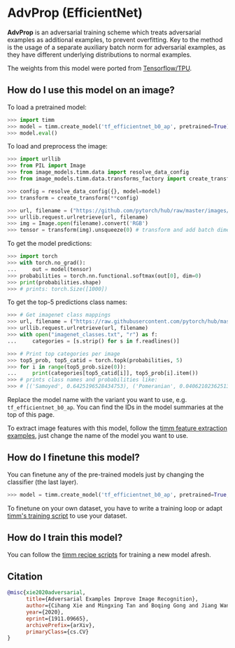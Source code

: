 # AdvProp (EfficientNet)

**AdvProp** is an adversarial training scheme which treats adversarial examples as additional examples, to prevent overfitting. Key to the method is the usage of a separate auxiliary batch norm for adversarial examples, as they have different underlying distributions to normal examples.

The weights from this model were ported from [Tensorflow/TPU](https://github.com/tensorflow/tpu).

## How do I use this model on an image?

To load a pretrained model:

```py
>>> import timm
>>> model = timm.create_model('tf_efficientnet_b0_ap', pretrained=True)
>>> model.eval()
```

To load and preprocess the image:

```py 
>>> import urllib
>>> from PIL import Image
>>> from image_models.timm.data import resolve_data_config
>>> from image_models.timm.data.transforms_factory import create_transform

>>> config = resolve_data_config({}, model=model)
>>> transform = create_transform(**config)

>>> url, filename = ("https://github.com/pytorch/hub/raw/master/images/dog.jpg", "dog.jpg")
>>> urllib.request.urlretrieve(url, filename)
>>> img = Image.open(filename).convert('RGB')
>>> tensor = transform(img).unsqueeze(0) # transform and add batch dimension
```

To get the model predictions:

```py
>>> import torch
>>> with torch.no_grad():
...     out = model(tensor)
>>> probabilities = torch.nn.functional.softmax(out[0], dim=0)
>>> print(probabilities.shape)
>>> # prints: torch.Size([1000])
```

To get the top-5 predictions class names:

```py
>>> # Get imagenet class mappings
>>> url, filename = ("https://raw.githubusercontent.com/pytorch/hub/master/imagenet_classes.txt", "imagenet_classes.txt")
>>> urllib.request.urlretrieve(url, filename) 
>>> with open("imagenet_classes.txt", "r") as f:
...     categories = [s.strip() for s in f.readlines()]

>>> # Print top categories per image
>>> top5_prob, top5_catid = torch.topk(probabilities, 5)
>>> for i in range(top5_prob.size(0)):
...     print(categories[top5_catid[i]], top5_prob[i].item())
>>> # prints class names and probabilities like:
>>> # [('Samoyed', 0.6425196528434753), ('Pomeranian', 0.04062102362513542), ('keeshond', 0.03186424449086189), ('white wolf', 0.01739676296710968), ('Eskimo dog', 0.011717947199940681)]
```

Replace the model name with the variant you want to use, e.g. `tf_efficientnet_b0_ap`. You can find the IDs in the model summaries at the top of this page.

To extract image features with this model, follow the [timm feature extraction examples](../feature_extraction), just change the name of the model you want to use.

## How do I finetune this model?

You can finetune any of the pre-trained models just by changing the classifier (the last layer).

```py
>>> model = timm.create_model('tf_efficientnet_b0_ap', pretrained=True, num_classes=NUM_FINETUNE_CLASSES)
```
To finetune on your own dataset, you have to write a training loop or adapt [timm's training
script](https://github.com/rwightman/pytorch-image-models/blob/master/train.py) to use your dataset.

## How do I train this model?

You can follow the [timm recipe scripts](../scripts) for training a new model afresh.

## Citation

```BibTeX
@misc{xie2020adversarial,
      title={Adversarial Examples Improve Image Recognition}, 
      author={Cihang Xie and Mingxing Tan and Boqing Gong and Jiang Wang and Alan Yuille and Quoc V. Le},
      year={2020},
      eprint={1911.09665},
      archivePrefix={arXiv},
      primaryClass={cs.CV}
}
```

<!--
Type: model-index
Collections:
- Name: AdvProp
  Paper:
    Title: Adversarial Examples Improve Image Recognition
    URL: https://paperswithcode.com/paper/adversarial-examples-improve-image
Models:
- Name: tf_efficientnet_b0_ap
  In Collection: AdvProp
  Metadata:
    FLOPs: 488688572
    Parameters: 5290000
    File Size: 21385973
    Architecture:
    - 1x1 Convolution
    - Average Pooling
    - Batch Normalization
    - Convolution
    - Dense Connections
    - Dropout
    - Inverted Residual Block
    - Squeeze-and-Excitation Block
    - Swish
    Tasks:
    - Image Classification
    Training Techniques:
    - AdvProp
    - AutoAugment
    - Label Smoothing
    - RMSProp
    - Stochastic Depth
    - Weight Decay
    Training Data:
    - ImageNet
    ID: tf_efficientnet_b0_ap
    LR: 0.256
    Epochs: 350
    Crop Pct: '0.875'
    Momentum: 0.9
    Batch Size: 2048
    Image Size: '224'
    Weight Decay: 1.0e-05
    Interpolation: bicubic
    RMSProp Decay: 0.9
    Label Smoothing: 0.1
    BatchNorm Momentum: 0.99
  Code: https://github.com/rwightman/pytorch-image-models/blob/9a25fdf3ad0414b4d66da443fe60ae0aa14edc84/timm/models/efficientnet.py#L1334
  Weights: https://github.com/rwightman/pytorch-image-models/releases/download/v0.1-weights/tf_efficientnet_b0_ap-f262efe1.pth
  Results:
  - Task: Image Classification
    Dataset: ImageNet
    Metrics:
      Top 1 Accuracy: 77.1%
      Top 5 Accuracy: 93.26%
- Name: tf_efficientnet_b1_ap
  In Collection: AdvProp
  Metadata:
    FLOPs: 883633200
    Parameters: 7790000
    File Size: 31515350
    Architecture:
    - 1x1 Convolution
    - Average Pooling
    - Batch Normalization
    - Convolution
    - Dense Connections
    - Dropout
    - Inverted Residual Block
    - Squeeze-and-Excitation Block
    - Swish
    Tasks:
    - Image Classification
    Training Techniques:
    - AdvProp
    - AutoAugment
    - Label Smoothing
    - RMSProp
    - Stochastic Depth
    - Weight Decay
    Training Data:
    - ImageNet
    ID: tf_efficientnet_b1_ap
    LR: 0.256
    Epochs: 350
    Crop Pct: '0.882'
    Momentum: 0.9
    Batch Size: 2048
    Image Size: '240'
    Weight Decay: 1.0e-05
    Interpolation: bicubic
    RMSProp Decay: 0.9
    Label Smoothing: 0.1
    BatchNorm Momentum: 0.99
  Code: https://github.com/rwightman/pytorch-image-models/blob/9a25fdf3ad0414b4d66da443fe60ae0aa14edc84/timm/models/efficientnet.py#L1344
  Weights: https://github.com/rwightman/pytorch-image-models/releases/download/v0.1-weights/tf_efficientnet_b1_ap-44ef0a3d.pth
  Results:
  - Task: Image Classification
    Dataset: ImageNet
    Metrics:
      Top 1 Accuracy: 79.28%
      Top 5 Accuracy: 94.3%
- Name: tf_efficientnet_b2_ap
  In Collection: AdvProp
  Metadata:
    FLOPs: 1234321170
    Parameters: 9110000
    File Size: 36800745
    Architecture:
    - 1x1 Convolution
    - Average Pooling
    - Batch Normalization
    - Convolution
    - Dense Connections
    - Dropout
    - Inverted Residual Block
    - Squeeze-and-Excitation Block
    - Swish
    Tasks:
    - Image Classification
    Training Techniques:
    - AdvProp
    - AutoAugment
    - Label Smoothing
    - RMSProp
    - Stochastic Depth
    - Weight Decay
    Training Data:
    - ImageNet
    ID: tf_efficientnet_b2_ap
    LR: 0.256
    Epochs: 350
    Crop Pct: '0.89'
    Momentum: 0.9
    Batch Size: 2048
    Image Size: '260'
    Weight Decay: 1.0e-05
    Interpolation: bicubic
    RMSProp Decay: 0.9
    Label Smoothing: 0.1
    BatchNorm Momentum: 0.99
  Code: https://github.com/rwightman/pytorch-image-models/blob/9a25fdf3ad0414b4d66da443fe60ae0aa14edc84/timm/models/efficientnet.py#L1354
  Weights: https://github.com/rwightman/pytorch-image-models/releases/download/v0.1-weights/tf_efficientnet_b2_ap-2f8e7636.pth
  Results:
  - Task: Image Classification
    Dataset: ImageNet
    Metrics:
      Top 1 Accuracy: 80.3%
      Top 5 Accuracy: 95.03%
- Name: tf_efficientnet_b3_ap
  In Collection: AdvProp
  Metadata:
    FLOPs: 2275247568
    Parameters: 12230000
    File Size: 49384538
    Architecture:
    - 1x1 Convolution
    - Average Pooling
    - Batch Normalization
    - Convolution
    - Dense Connections
    - Dropout
    - Inverted Residual Block
    - Squeeze-and-Excitation Block
    - Swish
    Tasks:
    - Image Classification
    Training Techniques:
    - AdvProp
    - AutoAugment
    - Label Smoothing
    - RMSProp
    - Stochastic Depth
    - Weight Decay
    Training Data:
    - ImageNet
    ID: tf_efficientnet_b3_ap
    LR: 0.256
    Epochs: 350
    Crop Pct: '0.904'
    Momentum: 0.9
    Batch Size: 2048
    Image Size: '300'
    Weight Decay: 1.0e-05
    Interpolation: bicubic
    RMSProp Decay: 0.9
    Label Smoothing: 0.1
    BatchNorm Momentum: 0.99
  Code: https://github.com/rwightman/pytorch-image-models/blob/9a25fdf3ad0414b4d66da443fe60ae0aa14edc84/timm/models/efficientnet.py#L1364
  Weights: https://github.com/rwightman/pytorch-image-models/releases/download/v0.1-weights/tf_efficientnet_b3_ap-aad25bdd.pth
  Results:
  - Task: Image Classification
    Dataset: ImageNet
    Metrics:
      Top 1 Accuracy: 81.82%
      Top 5 Accuracy: 95.62%
- Name: tf_efficientnet_b4_ap
  In Collection: AdvProp
  Metadata:
    FLOPs: 5749638672
    Parameters: 19340000
    File Size: 77993585
    Architecture:
    - 1x1 Convolution
    - Average Pooling
    - Batch Normalization
    - Convolution
    - Dense Connections
    - Dropout
    - Inverted Residual Block
    - Squeeze-and-Excitation Block
    - Swish
    Tasks:
    - Image Classification
    Training Techniques:
    - AdvProp
    - AutoAugment
    - Label Smoothing
    - RMSProp
    - Stochastic Depth
    - Weight Decay
    Training Data:
    - ImageNet
    ID: tf_efficientnet_b4_ap
    LR: 0.256
    Epochs: 350
    Crop Pct: '0.922'
    Momentum: 0.9
    Batch Size: 2048
    Image Size: '380'
    Weight Decay: 1.0e-05
    Interpolation: bicubic
    RMSProp Decay: 0.9
    Label Smoothing: 0.1
    BatchNorm Momentum: 0.99
  Code: https://github.com/rwightman/pytorch-image-models/blob/9a25fdf3ad0414b4d66da443fe60ae0aa14edc84/timm/models/efficientnet.py#L1374
  Weights: https://github.com/rwightman/pytorch-image-models/releases/download/v0.1-weights/tf_efficientnet_b4_ap-dedb23e6.pth
  Results:
  - Task: Image Classification
    Dataset: ImageNet
    Metrics:
      Top 1 Accuracy: 83.26%
      Top 5 Accuracy: 96.39%
- Name: tf_efficientnet_b5_ap
  In Collection: AdvProp
  Metadata:
    FLOPs: 13176501888
    Parameters: 30390000
    File Size: 122403150
    Architecture:
    - 1x1 Convolution
    - Average Pooling
    - Batch Normalization
    - Convolution
    - Dense Connections
    - Dropout
    - Inverted Residual Block
    - Squeeze-and-Excitation Block
    - Swish
    Tasks:
    - Image Classification
    Training Techniques:
    - AdvProp
    - AutoAugment
    - Label Smoothing
    - RMSProp
    - Stochastic Depth
    - Weight Decay
    Training Data:
    - ImageNet
    ID: tf_efficientnet_b5_ap
    LR: 0.256
    Epochs: 350
    Crop Pct: '0.934'
    Momentum: 0.9
    Batch Size: 2048
    Image Size: '456'
    Weight Decay: 1.0e-05
    Interpolation: bicubic
    RMSProp Decay: 0.9
    Label Smoothing: 0.1
    BatchNorm Momentum: 0.99
  Code: https://github.com/rwightman/pytorch-image-models/blob/9a25fdf3ad0414b4d66da443fe60ae0aa14edc84/timm/models/efficientnet.py#L1384
  Weights: https://github.com/rwightman/pytorch-image-models/releases/download/v0.1-weights/tf_efficientnet_b5_ap-9e82fae8.pth
  Results:
  - Task: Image Classification
    Dataset: ImageNet
    Metrics:
      Top 1 Accuracy: 84.25%
      Top 5 Accuracy: 96.97%
- Name: tf_efficientnet_b6_ap
  In Collection: AdvProp
  Metadata:
    FLOPs: 24180518488
    Parameters: 43040000
    File Size: 173237466
    Architecture:
    - 1x1 Convolution
    - Average Pooling
    - Batch Normalization
    - Convolution
    - Dense Connections
    - Dropout
    - Inverted Residual Block
    - Squeeze-and-Excitation Block
    - Swish
    Tasks:
    - Image Classification
    Training Techniques:
    - AdvProp
    - AutoAugment
    - Label Smoothing
    - RMSProp
    - Stochastic Depth
    - Weight Decay
    Training Data:
    - ImageNet
    ID: tf_efficientnet_b6_ap
    LR: 0.256
    Epochs: 350
    Crop Pct: '0.942'
    Momentum: 0.9
    Batch Size: 2048
    Image Size: '528'
    Weight Decay: 1.0e-05
    Interpolation: bicubic
    RMSProp Decay: 0.9
    Label Smoothing: 0.1
    BatchNorm Momentum: 0.99
  Code: https://github.com/rwightman/pytorch-image-models/blob/9a25fdf3ad0414b4d66da443fe60ae0aa14edc84/timm/models/efficientnet.py#L1394
  Weights: https://github.com/rwightman/pytorch-image-models/releases/download/v0.1-weights/tf_efficientnet_b6_ap-4ffb161f.pth
  Results:
  - Task: Image Classification
    Dataset: ImageNet
    Metrics:
      Top 1 Accuracy: 84.79%
      Top 5 Accuracy: 97.14%
- Name: tf_efficientnet_b7_ap
  In Collection: AdvProp
  Metadata:
    FLOPs: 48205304880
    Parameters: 66349999
    File Size: 266850607
    Architecture:
    - 1x1 Convolution
    - Average Pooling
    - Batch Normalization
    - Convolution
    - Dense Connections
    - Dropout
    - Inverted Residual Block
    - Squeeze-and-Excitation Block
    - Swish
    Tasks:
    - Image Classification
    Training Techniques:
    - AdvProp
    - AutoAugment
    - Label Smoothing
    - RMSProp
    - Stochastic Depth
    - Weight Decay
    Training Data:
    - ImageNet
    ID: tf_efficientnet_b7_ap
    LR: 0.256
    Epochs: 350
    Crop Pct: '0.949'
    Momentum: 0.9
    Batch Size: 2048
    Image Size: '600'
    Weight Decay: 1.0e-05
    Interpolation: bicubic
    RMSProp Decay: 0.9
    Label Smoothing: 0.1
    BatchNorm Momentum: 0.99
  Code: https://github.com/rwightman/pytorch-image-models/blob/9a25fdf3ad0414b4d66da443fe60ae0aa14edc84/timm/models/efficientnet.py#L1405
  Weights: https://github.com/rwightman/pytorch-image-models/releases/download/v0.1-weights/tf_efficientnet_b7_ap-ddb28fec.pth
  Results:
  - Task: Image Classification
    Dataset: ImageNet
    Metrics:
      Top 1 Accuracy: 85.12%
      Top 5 Accuracy: 97.25%
- Name: tf_efficientnet_b8_ap
  In Collection: AdvProp
  Metadata:
    FLOPs: 80962956270
    Parameters: 87410000
    File Size: 351412563
    Architecture:
    - 1x1 Convolution
    - Average Pooling
    - Batch Normalization
    - Convolution
    - Dense Connections
    - Dropout
    - Inverted Residual Block
    - Squeeze-and-Excitation Block
    - Swish
    Tasks:
    - Image Classification
    Training Techniques:
    - AdvProp
    - AutoAugment
    - Label Smoothing
    - RMSProp
    - Stochastic Depth
    - Weight Decay
    Training Data:
    - ImageNet
    ID: tf_efficientnet_b8_ap
    LR: 0.128
    Epochs: 350
    Crop Pct: '0.954'
    Momentum: 0.9
    Batch Size: 2048
    Image Size: '672'
    Weight Decay: 1.0e-05
    Interpolation: bicubic
    RMSProp Decay: 0.9
    Label Smoothing: 0.1
    BatchNorm Momentum: 0.99
  Code: https://github.com/rwightman/pytorch-image-models/blob/9a25fdf3ad0414b4d66da443fe60ae0aa14edc84/timm/models/efficientnet.py#L1416
  Weights: https://github.com/rwightman/pytorch-image-models/releases/download/v0.1-weights/tf_efficientnet_b8_ap-00e169fa.pth
  Results:
  - Task: Image Classification
    Dataset: ImageNet
    Metrics:
      Top 1 Accuracy: 85.37%
      Top 5 Accuracy: 97.3%
-->